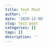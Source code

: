 ```yaml
---
title: Test Post
author: ''
date: '2020-12-08'
slug: test-post
categories: []
tags: []
description: ''
---
```

